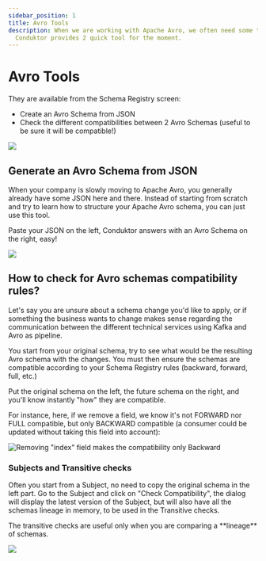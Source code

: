 ```yaml
---
sidebar_position: 1
title: Avro Tools
description: When we are working with Apache Avro, we often need some tools to help us out.
  Conduktor provides 2 quick tool for the moment.
---
```


# Avro Tools

They are available from the Schema Registry screen:

- Create an Avro Schema from JSON
- Check the different compatibilities between 2 Avro Schemas \(useful to be sure it will be compatible!\)

![](../../assets/screenshot-2020-09-20-at-19.19.14.png)

## Generate an Avro Schema from JSON

When your company is slowly moving to Apache Avro, you generally already have some JSON here and there. Instead of starting from scratch and try to learn how to structure your Apache Avro schema, you can just use this tool.

Paste your JSON on the left, Conduktor answers with an Avro Schema on the right, easy!

![](../../assets/screenshot-2020-09-20-at-19.22.55.png)

## How to check for Avro schemas compatibility rules?

Let's say you are unsure about a schema change you'd like to apply, or if something the business wants to change makes sense regarding the communication between the different technical services using Kafka and Avro as pipeline.

You start from your original schema, try to see what would be the resulting Avro schema with the changes. You must then ensure the schemas are compatible according to your Schema Registry rules \(backward, forward, full, etc.\)

Put the original schema on the left, the future schema on the right, and you'll know instantly "how" they are compatible.

For instance, here, if we remove a field, we know it's not FORWARD nor FULL compatible, but only BACKWARD compatible \(a consumer could be updated without taking this field into account\):

![Removing "index" field makes the compatibility only Backward](../../assets/screenshot-2020-09-20-at-19.25.20.png)

### Subjects and Transitive checks

Often you start from a Subject, no need to copy the original schema in the left part. Go to the Subject and click on "Check Compatibility", the dialog will display the latest version of the Subject, but will also have all the schemas lineage in memory, to be used in the Transitive checks.

<Info>
The transitive checks are useful only when you are comparing a **lineage** of
schemas.
</Info>

![](../../assets/screenshot-2020-09-20-at-19.33.50.png)
